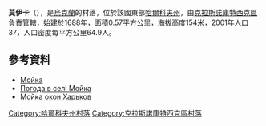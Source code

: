 {{coord|50|10|38|N|35|3|48|E|scale:100000_region:UA|display=title}}

'''莫伊卡'''（{{lang-uk|Мойка}}），是[[烏克蘭|烏克蘭]]的村落，位於該國東部[[哈爾科夫州|哈爾科夫州]]，由[[克拉斯諾庫特西克區|克拉斯諾庫特西克區]]負責管轄，始建於1688年，面積0.57平方公里，海拔高度154米，2001年人口37，人口密度每平方公里64.9人。

==參考資料==
* [http://w1.c1.rada.gov.ua/pls/z7502/A005?rdat1=09.01.2009&rf7571=33490 Мойка]{{dead link|date=2018年4月 |bot=InternetArchiveBot |fix-attempted=yes }}
* [http://weather.in.ua/ua/har'kovskaja/16157 Погода в селі Мойка] {{Wayback|url=http://weather.in.ua/ua/har%27kovskaja/16157 |date=20200811165238 }}
* [https://web.archive.org/web/20121001094924/http://iclean.com.ua/ceny/ Мойка окон Харьков]

{{DEFAULTSORT:Мойка}}
[[Category:哈爾科夫州村落|Category:哈爾科夫州村落]]
[[Category:克拉斯諾庫特西克區村落|Category:克拉斯諾庫特西克區村落]]


{{Kharkiv-geo-stub}}
